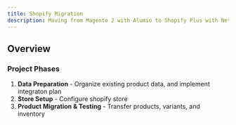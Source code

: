 ```yaml
---
title: Shopify Migration
description: Moving from Magento 2 with Alumio to Shopify Plus with NetSuite Connector
---
```


## Overview

### Project Phases

1. **Data Preparation** - Organize existing product data, and implement integraton plan
2. **Store Setup** - Configure shopify store
3. **Product Migration & Testing** - Transfer products, variants, and inventory
